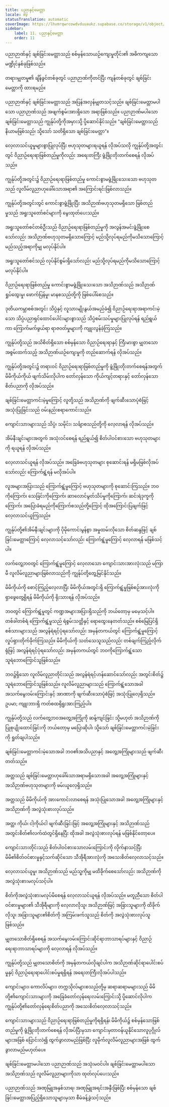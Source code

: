 ```yaml
---
title: ပညာနှင့်မေတ္တာ
locale: my
statusTranslation: automatic
coverImage: https://lhvmrqwrcowdvduuaukz.supabase.co/storage/v1/object/public/strapi-uploads/small_cover-educacion-fundamental.webp-2d51a7828a2b1309555be27f7e2a61a0.webp
sidebar:
    label: 11. ပညာနှင့်မေတ္တာ
    order: 11
---
```

ပညာဉာဏ်နှင့် ချစ်ခြင်းမေတ္တာသည် စစ်မှန်သောယဉ်ကျေးမှုတိုင်း၏ အဓိကကျသော မဏ္ဍိုင်နှစ်ခုဖြစ်သည်။

တရားမျှတမှု၏ ချိန်ခွင်တစ်ခုတွင် ပညာဉာဏ်ကိုတင်ပြီး ကျန်တစ်ခုတွင် ချစ်ခြင်းမေတ္တာကို ထားရမည်။

ပညာဉာဏ်နှင့် ချစ်ခြင်းမေတ္တာသည် အပြန်အလှန်မျှတသင့်သည်။ ချစ်ခြင်းမေတ္တာမပါသော ပညာဉာဏ်သည် အဖျက်စွမ်းအားရှိသော အရာဖြစ်သည်။ ပညာဉာဏ်မပါသော ချစ်ခြင်းမေတ္တာသည် ကျွန်ုပ်တို့ကိုအမှားသို့ ပို့ဆောင်နိုင်သည်။ "ချစ်ခြင်းမေတ္တာသည် နိယာမဖြစ်သည်၊ သို့သော် သတိရှိသော ချစ်ခြင်းမေတ္တာ"။

လေ့လာသင်ယူမှုများစွာပြုလုပ်ပြီး ဗဟုသုတများရယူရန် လိုအပ်သလို ကျွန်ုပ်တို့အတွင်းတွင် ဝိညာဉ်ရေးရာဖြစ်တည်မှုကိုလည်း အရေးတကြီး ဖွံ့ဖြိုးတိုးတက်စေရန် လိုအပ်သည်။

ကျွန်ုပ်တို့အတွင်း၌ ဝိညာဉ်ရေးရာဖြစ်တည်မှု ကောင်းစွာမဖွံ့ဖြိုးသေးသော ဗဟုသုတသည် လူလိမ်လူညာဟုခေါ်သောအရာ၏ အကြောင်းရင်းဖြစ်လာသည်။

ကျွန်ုပ်တို့အတွင်းတွင် ကောင်းစွာဖွံ့ဖြိုးပြီး အသိဉာဏ်ဗဟုသုတမရှိသော ဖြစ်တည်မှုသည် အရူးသူတော်စင်များကို မွေးထုတ်ပေးသည်။

အရူးသူတော်စင်တစ်ဦးသည် ဝိညာဉ်ရေးရာဖြစ်တည်မှုကို အလွန်အမင်းဖွံ့ဖြိုးစေသော်လည်း အသိဉာဏ်ဗဟုသုတမရှိသောကြောင့် မည်သို့လုပ်ရမည်ကိုမသိသောကြောင့် မည်သည့်အရာကိုမျှ မလုပ်နိုင်ပါ။

အရူးသူတော်စင်သည် လုပ်နိုင်စွမ်းရှိသော်လည်း မည်သို့လုပ်ရမည်ကိုမသိသောကြောင့် မလုပ်နိုင်ပါ။

ဝိညာဉ်ရေးရာဖြစ်တည်မှု ကောင်းစွာမဖွံ့ဖြိုးသေးသော အသိဉာဏ်သည် အသိဉာဏ်ရှုပ်ထွေးမှု၊ ဖောက်ပြန်မှု၊ မာနစသည်တို့ကို ဖြစ်ပေါ်စေသည်။

ဒုတိယကမ္ဘာစစ်အတွင်း သိပ္ပံနှင့် လူသားမျိုးနွယ်အမည်ခံ၍ ဝိညာဉ်ရေးရာအရာကင်းမဲ့သော သိပ္ပံပညာရှင်ထောင်ပေါင်းများစွာသည် သိပ္ပံစမ်းသပ်မှုများပြုလုပ်ရန် ရည်ရွယ်ကာ ကြောက်မက်ဖွယ်ရာ ရာဇ၀တ်မှုများကို ကျူးလွန်ခဲ့ကြသည်။

ကျွန်ုပ်တို့သည် အသိစိတ်ရှိသော စစ်မှန်သော ဝိညာဉ်ရေးရာနှင့် ကြီးမားစွာ မျှတသော အစွမ်းထက်သည့် အသိဉာဏ်ယဉ်ကျေးမှုကို တည်ဆောက်ရန် လိုအပ်သည်။

ကျွန်ုပ်တို့အတွင်း၌ တရားဝင် ဝိညာဉ်ရေးရာဖြစ်တည်မှုကို ဖွံ့ဖြိုးတိုးတက်စေရန်အတွက် မိမိကိုယ်ကိုယ် ဖျက်သိမ်းလိုပါက တော်လှန်သော ကိုယ်ကျင့်တရားနှင့် တော်လှန်သော စိတ်ပညာကို လိုအပ်သည်။

ချစ်ခြင်းမေတ္တာကင်းမဲ့မှုကြောင့် လူတို့သည် အသိဉာဏ်ကို ဖျက်ဆီးသောပုံစံဖြင့် အသုံးပြုခြင်းသည် ဝမ်းနည်းစရာကောင်းသည်။

ကျောင်းသားများသည် သိပ္ပံ၊ သမိုင်း၊ သင်္ချာစသည်တို့ကို လေ့လာရန် လိုအပ်သည်။

အိမ်နီးချင်းများအတွက် အသုံးဝင်စေရန် ရည်ရွယ်၍ စိတ်ပါဝင်စားသော ဗဟုသုတများကို ရယူရန် လိုအပ်သည်။

လေ့လာသင်ယူရန် လိုအပ်သည်။ အခြေခံဗဟုသုတများ စုဆောင်းရန် မရှိမဖြစ်လိုအပ်သော်လည်း ကြောက်ရွံ့ရန် မလိုအပ်ပါ။

လူအများအပြားသည် ကြောက်ရွံ့မှုကြောင့် ဗဟုသုတများကို စုဆောင်းကြသည်။ ဘဝကိုကြောက်၊ သေခြင်းကိုကြောက်၊ ဆာလောင်မွတ်သိပ်မှုကိုကြောက်၊ ဆင်းရဲဒုက္ခကိုကြောက်၊ အပြောခံရမည်ကိုကြောက်စသည်တို့ကြောင့် ထိုအကြောင်းပြချက်ဖြင့် လေ့လာသင်ယူကြသည်။

ကျွန်ုပ်တို့၏အိမ်နီးချင်းများကို ပိုမိုကောင်းမွန်စွာ အမှုထမ်းလိုသော စိတ်ဆန္ဒဖြင့် ချစ်ခြင်းမေတ္တာကြောင့် လေ့လာသင့်သော်လည်း ကြောက်ရွံ့မှုကြောင့် လေ့လာရန် မဖြစ်သင့်ပါ။

လက်တွေ့ဘဝတွင် ကြောက်ရွံ့မှုကြောင့် လေ့လာသော ကျောင်းသားအားလုံးသည် မကြာမီ လူလိမ်လူညာများဖြစ်လာသည်ကို ကျွန်ုပ်တို့တွေ့မြင်နိုင်သည်။

မိမိကိုယ်ကို စောင့်ကြည့်လေ့လာပြီး မိမိကိုယ်အတွင်းရှိ ကြောက်ရွံ့မှုဖြစ်စဉ်အားလုံးကို ရှာဖွေတွေ့ရှိရန် မိမိကိုယ်ကို ရိုးသားရန် လိုအပ်သည်။

ဘဝတွင် ကြောက်ရွံ့မှုတွင် ကဏ္ဍအများအပြားရှိသည်ကို ဘယ်တော့မှ မမေ့သင့်ပါ။ တစ်ခါတစ်ရံ ကြောက်ရွံ့မှုသည် ရဲစွမ်းသတ္တိနှင့် ရောထွေးနေတတ်သည်။ စစ်မြေပြင်ရှိ စစ်သားများသည် အလွန်ရဲရင့်ပုံရသော်လည်း အမှန်တကယ်တွင် ကြောက်ရွံ့မှုကြောင့် လှုပ်ရှားတိုက်ခိုက်ကြသည်။ မိမိကိုယ်ကို သတ်သေသူသည်လည်း တစ်ချက်ကြည့်လိုက်ရုံဖြင့် အလွန်ရဲရင့်ပုံရသော်လည်း အမှန်တကယ်တွင် ဘဝကိုကြောက်ရွံ့သော သူရဲဘောကြောင်သူဖြစ်သည်။

ဘဝ၌ရှိသော လူလိမ်လူညာတိုင်းသည် အလွန်ရဲရင့်ဟန်ဆောင်သော်လည်း အတွင်းစိတ်၌ သူရဲဘောကြောင်သူဖြစ်သည်။ လူလိမ်လူညာများသည် ကြောက်ရွံ့သောအခါ အသက်မွေးဝမ်းကြောင်းနှင့် အာဏာကို ဖျက်ဆီးသောပုံစံဖြင့် အသုံးပြုလေ့ရှိသည်။ ဥပမာ; ကျူးဘားရှိ ကတ်စထရိုရူးအားကြည့်ပါ။

ကျွန်ုပ်တို့သည် လက်တွေ့ဘဝအတွေ့အကြုံကို ဆန့်ကျင်ခြင်း သို့မဟုတ် အသိဉာဏ်ကို ပြုစုပျိုးထောင်ခြင်းကို ဘယ်တော့မှ မပြောဆိုပါ၊ သို့သော် ချစ်ခြင်းမေတ္တာကင်းမဲ့ခြင်းကို ရှုတ်ချပါသည်။

ချစ်ခြင်းမေတ္တာကင်းမဲ့သောအခါ ဘဝ၏အသိပညာနှင့် အတွေ့အကြုံများသည် ဖျက်ဆီးတတ်သည်။

အတ္တသည် ချစ်ခြင်းမေတ္တာဟုခေါ်သောအရာမရှိသောအခါ အတွေ့အကြုံများနှင့် အသိဉာဏ်ဗဟုသုတများကို ဖမ်းယူလေ့ရှိသည်။

အတ္တသည် မိမိကိုယ်ကို အားကောင်းလာစေရန် အသုံးပြုသောအခါ အတွေ့အကြုံများနှင့် အသိဉာဏ်ကို အလွဲသုံးစားလုပ်သည်။

အတ္တ၊ ကိုယ်၊ ငါ့ကိုယ်ငါ ဖျက်ဆီးခြင်းဖြင့် အတွေ့အကြုံများနှင့် အသိဉာဏ်သည် အတွင်းစိတ်၏လက်ထဲတွင်ရှိနေပြီး ထိုအခါ အလွဲသုံးစားလုပ်ရန် မဖြစ်နိုင်တော့ပေ။

ကျောင်းသားတိုင်းသည် စိတ်ပါဝင်စားသောလမ်းကြောင်းကို လိုက်နာသင့်ပြီး မိမိ၏စိတ်ဝင်စားမှုနှင့်သက်ဆိုင်သော သီအိုရီအားလုံးကို အသေးစိတ်လေ့လာသင့်သည်။

လေ့လာသင်ယူမှု၊ အသိဉာဏ်သည် မည်သူ့ကိုမျှ မထိခိုက်စေသော်လည်း အသိဉာဏ်ကို အလွဲသုံးစားမလုပ်သင့်ပါ။

စိတ်ကိုအလွဲသုံးစားမလုပ်မိစေရန် လေ့လာသင်ယူရန် လိုအပ်သည်။ မတူညီသော စိတ်ပါဝင်စားမှုများ၏ သီအိုရီများကို လေ့လာလိုသူ၊ အသိဉာဏ်ဖြင့် အခြားသူများကို ထိခိုက်လိုသူ၊ အခြားသူများ၏စိတ်ကို အကြမ်းဖက်သူသည် စိတ်ကို အလွဲသုံးစားလုပ်သူဖြစ်သည်။

မျှတသောစိတ်ရှိစေရန် အသက်မွေးဝမ်းကြောင်းဆိုင်ရာဘာသာရပ်များနှင့် ဝိညာဉ်ရေးရာဘာသာရပ်များကို လေ့လာရန် လိုအပ်သည်။

ကျွန်ုပ်တို့သည် မျှတသောစိတ်ကို အမှန်တကယ်လိုချင်ပါက အသိဉာဏ်ဆိုင်ရာပေါင်းစပ်မှုနှင့် ဝိညာဉ်ရေးရာပေါင်းစပ်မှုရရှိရန် အရေးတကြီးလိုအပ်ပါသည်။

ကျောင်းများ၊ ကောလိပ်များ၊ တက္ကသိုလ်များစသည်တို့မှ ဆရာဆရာမများသည် မိမိတို့၏ကျောင်းသားများကို အခြေခံတော်လှန်ရေးလမ်းကြောင်းသို့ ပို့ဆောင်လိုပါက ကျွန်ုပ်တို့၏တော်လှန်ရေးစိတ်ပညာကို အသေးစိတ်လေ့လာသင့်သည်။

ကျောင်းသားများသည် ဝိညာဉ်ရေးရာဖြစ်တည်မှုကိုရရှိရန်၊ မိမိကိုယ်၌ စစ်မှန်သောဖြစ်တည်မှုကို ဖွံ့ဖြိုးတိုးတက်စေရန် လိုအပ်ပြီးမှသာ ကျောင်းမှတာဝန်ယူနိုင်သောလူပုဂ္ဂိုလ်များအဖြစ် ပြောင်းလဲ၍ ထွက်ခွာလာမည်ဖြစ်ပြီး လူမိုက်လူလိမ်လူညာများအဖြစ် ထွက်ခွာလာမည်မဟုတ်ပေ။

ချစ်ခြင်းမေတ္တာမပါသော ပညာဉာဏ်သည် အသုံးမဝင်ပါ။ ချစ်ခြင်းမေတ္တာမပါသော အသိဉာဏ်သည် လူလိမ်လူညာများကိုသာ ထုတ်လုပ်ပေးသည်။

ပညာဉာဏ်သည် အဏုမြူအနှစ်သာရ၊ အဏုမြူအရင်းအနှီးဖြစ်ပြီး စစ်မှန်သော ချစ်ခြင်းမေတ္တာအပြည့်ရှိသောသူများမှသာ စီမံခန့်ခွဲသင့်သည်။

